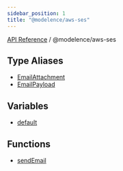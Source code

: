 ```yaml
---
sidebar_position: 1
title: "@modelence/aws-ses"
---
```


[API Reference](/api-reference/@modelence/aws-ses/../../index) / @modelence/aws-ses

## Type Aliases

- [EmailAttachment](/api-reference/@modelence/aws-ses/type-aliases/EmailAttachment)
- [EmailPayload](/api-reference/@modelence/aws-ses/type-aliases/EmailPayload)

## Variables

- [default](/api-reference/@modelence/aws-ses/variables/default)

## Functions

- [sendEmail](/api-reference/@modelence/aws-ses/functions/sendEmail)
